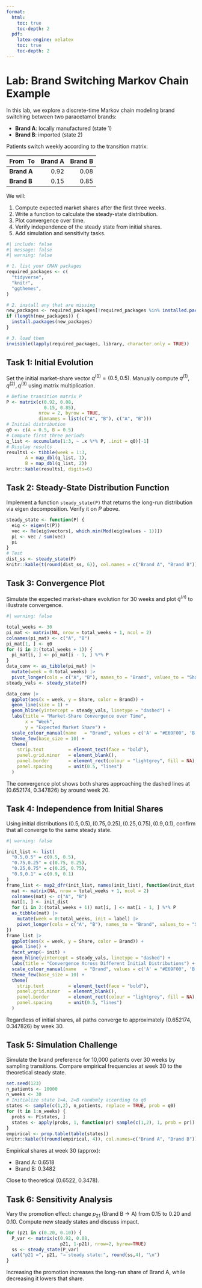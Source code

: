 ```yaml
---
format:
  html: 
    toc: true
    toc-depth: 2
  pdf:
    latex-engine: xelatex
    toc: true
    toc-depth: 2
---
```


# Lab: Brand Switching Markov Chain Example

In this lab, we explore a discrete-time Markov chain modeling brand switching between two paracetamol brands:

- **Brand A**: locally manufactured (state 1)
- **Brand B**: imported (state 2)

Patients switch weekly according to the transition matrix:

| From \ To | Brand A | Brand B |
|-----------|---------:|---------:|
| **Brand A** | 0.92     | 0.08     |
| **Brand B** | 0.15     | 0.85     |

We will:

1. Compute expected market shares after the first three weeks.
2. Write a function to calculate the steady-state distribution.
3. Plot convergence over time.
4. Verify independence of the steady state from initial shares.
5. Add simulation and sensitivity tasks.

```r
#| include: false
#| message: false
#| warning: false

# 1. list your CRAN packages
required_packages <- c(
  "tidyverse",
  "knitr",
  "ggthemes",
)

# 2. install any that are missing
new_packages <- required_packages[!required_packages %in% installed.packages()[, "Package"]]
if (length(new_packages)) {
  install.packages(new_packages)
}

# 3. load them
invisible(lapply(required_packages, library, character.only = TRUE))

```


## Task 1: Initial Evolution

Set the initial market-share vector $q^{(0)} = (0.5, 0.5)$. Manually compute $q^{(1)}, q^{(2)}, q^{(3)}$ using matrix multiplication.

```r
# Define transition matrix P
P <- matrix(c(0.92, 0.08,
              0.15, 0.85), 
            nrow = 2, byrow = TRUE,
            dimnames = list(c("A", "B"), c("A", "B")))
# Initial distribution
q0 <- c(A = 0.5, B = 0.5)
# Compute first three periods
q_list <- accumulate(1:3, ~ .x %*% P, .init = q0)[-1]
# Display results
results1 <- tibble(week = 1:3,
       A = map_dbl(q_list, 1),
       B = map_dbl(q_list, 2))
knitr::kable(results1, digits=6)
```

## Task 2: Steady-State Distribution Function

Implement a function `steady_state(P)` that returns the long-run distribution via eigen decomposition. Verify it on $P$ above.

```r
steady_state <- function(P) {
  eig <- eigen(t(P))
  vec <- Re(eig$vectors[, which.min(Mod(eig$values - 1))])
  pi <- vec / sum(vec)
  pi
}
# Test
dist_ss <- steady_state(P)
knitr::kable(t(round(dist_ss, 6)), col.names = c("Brand A", "Brand B"))
```

## Task 3: Convergence Plot

Simulate the expected market-share evolution for 30 weeks and plot $q^{(n)}$ to illustrate convergence.

```r
#| warning: false

total_weeks <- 30
pi_mat <- matrix(NA, nrow = total_weeks + 1, ncol = 2)
colnames(pi_mat) <- c("A", "B")
pi_mat[1, ] <- q0
for (i in 2:(total_weeks + 1)) {
  pi_mat[i, ] <- pi_mat[i - 1, ] %*% P
}
data_conv <- as_tibble(pi_mat) |>
  mutate(week = 0:total_weeks) |>
  pivot_longer(cols = c("A", "B"), names_to = "Brand", values_to = "Share")
steady_vals <- steady_state(P)

data_conv |>
  ggplot(aes(x = week, y = Share, color = Brand)) +
  geom_line(size = 1) +
  geom_hline(yintercept = steady_vals, linetype = "dashed") +
  labs(title = "Market-Share Convergence over Time",
       x = "Week",
       y = "Expected Market Share") +
  scale_colour_manual(name   = "Brand", values = c('A' = "#E69F00", 'B' = "#0072B2")) +
  theme_few(base_size = 10) +
  theme(
    strip.text         = element_text(face = "bold"),
    panel.grid.minor   = element_blank(),
    panel.border       = element_rect(colour = "lightgrey", fill = NA),
    panel.spacing      = unit(0.5, "lines")
  )

```

The convergence plot shows both shares approaching the dashed lines at (0.652174, 0.347826) by around week 20.

## Task 4: Independence from Initial Shares

Using initial distributions $(0.5, 0.5), (0.75, 0.25), (0.25, 0.75), (0.9, 0.1)$, confirm that all converge to the same steady state.

```r
#| warning: false

init_list <- list(
  "0.5,0.5" = c(0.5, 0.5),
  "0.75,0.25" = c(0.75, 0.25),
  "0.25,0.75" = c(0.25, 0.75),
  "0.9,0.1" = c(0.9, 0.1)
)
frame_list <- map2_dfr(init_list, names(init_list), function(init_dist, label) {
  mat <- matrix(NA, nrow = total_weeks + 1, ncol = 2)
  colnames(mat) <- c("A", "B")
  mat[1, ] <- init_dist
  for (i in 2:(total_weeks + 1)) mat[i, ] <- mat[i - 1, ] %*% P
  as_tibble(mat) |>
    mutate(week = 0:total_weeks, init = label) |>
    pivot_longer(cols = c("A", "B"), names_to = "Brand", values_to = "Share")
})
frame_list |>
  ggplot(aes(x = week, y = Share, color = Brand)) +
  geom_line() +
  facet_wrap(~ init) +
  geom_hline(yintercept = steady_vals, linetype = "dashed") +
  labs(title = "Convergence Across Different Initial Distributions") +
  scale_colour_manual(name   = "Brand", values = c('A' = "#E69F00", 'B' = "#0072B2")) +
  theme_few(base_size = 10) +
  theme(
    strip.text         = element_text(face = "bold"),
    panel.grid.minor   = element_blank(),
    panel.border       = element_rect(colour = "lightgrey", fill = NA),
    panel.spacing      = unit(0.5, "lines")
  )
```

Regardless of initial shares, all paths converge to approximately (0.652174, 0.347826) by week 30.

## Task 5: Simulation Challenge

Simulate the brand preference for 10,000 patients over 30 weeks by sampling transitions. Compare empirical frequencies at week 30 to the theoretical steady state.

```r
set.seed(123)
n_patients <- 10000
n_weeks <- 30
# Initialize state 1=A, 2=B randomly according to q0
states <- sample(c(1,2), n_patients, replace = TRUE, prob = q0)
for (t in 1:n_weeks) {
  probs <- P[states, ]
  states <- apply(probs, 1, function(pr) sample(c(1,2), 1, prob = pr))
}
empirical <- prop.table(table(states))
knitr::kable(t(round(empirical, 4)), col.names=c("Brand A", "Brand B"))
```

Empirical shares at week 30 (approx):

- Brand A: 0.6518
- Brand B: 0.3482

Close to theoretical (0.6522, 0.3478).

## Task 6: Sensitivity Analysis

Vary the promotion effect: change $p_{21}$ (Brand B → A) from 0.15 to 0.20 and 0.10. Compute new steady states and discuss impact.

```r
for (p21 in c(0.20, 0.10)) {
  P_var <- matrix(c(0.92, 0.08,
                    p21, 1-p21), nrow=2, byrow=TRUE)
  ss <- steady_state(P_var)
  cat("p21 =", p21, "→ steady state:", round(ss,4), "\n")
}
```

Increasing the promotion increases the long-run share of Brand A, while decreasing it lowers that share.
